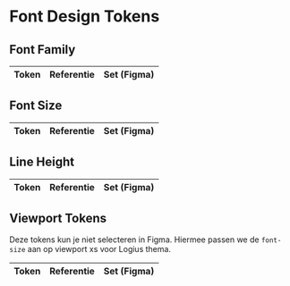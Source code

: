 
<Meta title="Design Tokens/Niveaus/Common/Typografie" />

# Font Design Tokens

## Font Family

<DesignTokenOverview>
  <table>
    <thead>
      <tr>
        <th>Token</th>
        <th>Referentie</th>
        <th>Set (Figma)</th>
      </tr>
    </thead>
    <tbody>
      <DesignTokenFontPreview token="rh.font-family.primary" reference="rh.font-family.sans" set="product" />
    </tbody>
  </table>

## Font Size

<table>
  <thead>
    <tr>
      <th>Token</th>
      <th>Referentie</th>
      <th>Set (Figma)</th>
    </tr>
  </thead>
  <tbody>
    <DesignTokenFontPreview token="rh.font-size.s" reference="viewport.font-size.s" set="product" />
    <DesignTokenFontPreview token="rh.font-size.m" reference="viewport.font-size.m" set="product" />
    <DesignTokenFontPreview token="rh.font-size.l" reference="viewport.font-size.l" set="product" />
    <DesignTokenFontPreview token="rh.font-size.xl" reference="viewport.font-size.xl" set="product" />
    <DesignTokenFontPreview token="rh.font-size.2xl" reference="viewport.font-size.2xl" set="product" />
  </tbody>
</table>

## Line Height

<table>
  <thead>
    <tr>
      <th>Token</th>
      <th>Referentie</th>
      <th>Set (Figma)</th>
    </tr>
  </thead>
  <tbody>
    <DesignTokenFontPreview token="rh.line-height.s" reference="viewport.line-height.s" set="product" />
    <DesignTokenFontPreview token="rh.line-height.m" reference="viewport.line-height.m" set="product" />
    <DesignTokenFontPreview token="rh.line-height.l" reference="viewport.line-height.l" set="product" />
    <DesignTokenFontPreview token="rh.line-height.xl" reference="viewport.line-height.xl" set="product" />
    <DesignTokenFontPreview token="rh.line-height.2xl" reference="viewport.line-height.2xl" set="product" />
  </tbody>
</table>

## Viewport Tokens

Deze tokens kun je niet selecteren in Figma. Hiermee passen we de `font-size` aan op viewport xs voor Logius thema.

  <table>
    <thead>
      <tr>
        <th>Token</th>
        <th>Referentie</th>
        <th>Set (Figma)</th>
      </tr>
    </thead>
    <tbody>
      <DesignTokenFontPreview token="viewport.font-size.s" value="1rem" set="viewport" />
      <DesignTokenFontPreview token="viewport.font-size.m" value="1.125rem" set="viewport" />
      <DesignTokenFontPreview token="viewport.font-size.l" value="1.375rem" set="viewport" />
      <DesignTokenFontPreview token="viewport.font-size.xl" value="1.625rem" set="viewport" />
      <DesignTokenFontPreview token="viewport.font-size.2xl" value="2.5rem" set="viewport" />
      <DesignTokenFontPreview token="viewport.line-height.s" value="1.5rem" set="viewport" />
      <DesignTokenFontPreview token="viewport.line-height.m" value="1.75rem" set="viewport" />
      <DesignTokenFontPreview token="viewport.line-height.l" value="2rem" set="viewport" />
      <DesignTokenFontPreview token="viewport.line-height.xl" value="2.25rem" set="viewport" />
      <DesignTokenFontPreview token="viewport.line-height.2xl" value="3.5rem" set="viewport" />
    </tbody>
  </table>
</DesignTokenOverview>
